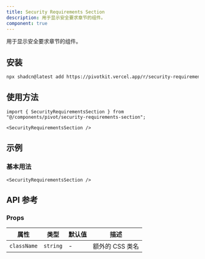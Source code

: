 ```yaml
---
title: Security Requirements Section
description: 用于显示安全要求章节的组件。
component: true
---
```


用于显示安全要求章节的组件。

<ComponentPreview name="security-requirements-section-demo" />

## 安装

```bash
npx shadcn@latest add https://pivotkit.vercel.app/r/security-requirements-section.json
```

## 使用方法

```tsx
import { SecurityRequirementsSection } from "@/components/pivot/security-requirements-section";
```

```tsx
<SecurityRequirementsSection />
```

## 示例

### 基本用法

```tsx
<SecurityRequirementsSection />
```

## API 参考

### Props

| 属性        | 类型     | 默认值 | 描述            |
| ----------- | -------- | ------ | --------------- |
| `className` | `string` | -      | 额外的 CSS 类名 |
